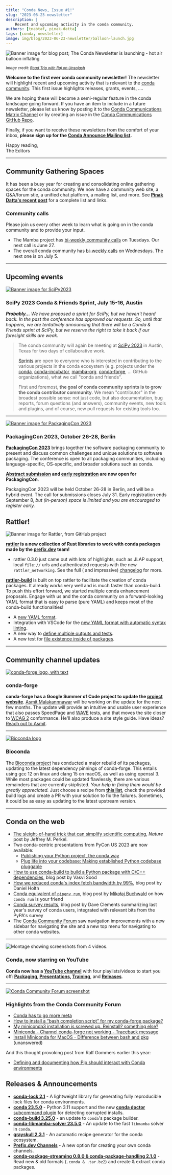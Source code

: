 ```yaml
---
title: "Conda News, Issue #1!"
slug: "2023-06-23-newsletter"
description: |
    Recent and upcoming activity in the conda community.
authors: [tnabtaf, pinak-datta]
tags: [conda, newsletter]
image: img/blog/2023-06-23-newsletter/balloon-launch.jpg
---
```



<Image img={launch} alt="Banner image for blog post; The Conda Newsletter is launching - hot air balloon inflating"/>

<p>
    <i>
        <small>
            Image credit: <a href="https://unsplash.com/photos/sN40hKv8_cI">Road Trip with Raj on Unsplash</a>
        </small>
    </i>
</p>

**Welcome to the first ever conda community newsletter!** The newsletter will highlight recent and upcoming activity that is relevant to the [conda community](https://conda.org/). This first issue highlights releases, grants, events, ....

We are hoping these will become a semi-regular feature in the conda landscape going forward. If you have an item to include in a future newsletter, please let us know by posting it to the [Conda Communications Matrix Channel](https://matrix.to/#/%23conda-communications:matrix.org) or by creating an issue in the [Conda Communications GitHub Repo](https://github.com/conda/communications/issues).

<!-- truncate -->

Finally, if you want to receive these newsletters from the comfort of your inbox, **please sign up for the [Conda Announce Mailing list](https://lists.conda.org/wws/info/announce).**

Happy reading,<br />
The Editors

---

## Community Gathering Spaces

It has been a busy year for creating and consolidating online gathering spaces for the conda community. We now have a community web site, a Q&A/forum stie, a unified chat platform, a mailing list, and more. See **[Pinak Datta's recent post](/blog/2023-06-22-conda-spaces-blogpost)** for a complete list and links.

### Community calls

Please join us every other week to learn what is going on in the conda community and to provide your input.

* The Mamba project has [bi-weekly community calls](https://hackmd.io/iOgkxNMpTea6lWczjCov9Q?view) on Tuesdays. Our next call is June 27.
* The overall conda community has [bi-weekly calls](https://hackmd.io/@conda-community?tags=%5B%22meeting-notes%22%5D) on Wednesdays. The next one is on July 5.

---

## Upcoming events

[<Image img={scipybanner} alt="Banner image for SciPy2023"/>](https://www.scipy2023.scipy.org/)

### SciPy 2023 Conda & Friends Sprint, July 15-16, Austin

***Probably...*** *We have proposed a sprint for SciPy, but we haven't heard back. In the past the conference has approved our requests. So, until that happens, we are *tentatively* announcing that there will be a Conda & Friends sprint at SciPy, but we reserve the right to take it back if our foresight skills are weak.*

> The conda community will again be meeting at [SciPy 2023](https://www.scipy2023.scipy.org/) in Austin, Texas for two days of collaborative work.
>
> [Sprints](https://www.scipy2023.scipy.org/sprints) are open to everyone who is interested in contributing to the various projects in the conda ecosystem (e.g. projects under the [conda](https://github.com/conda), [conda-incubator](https://github.com/conda-incubator), [mamba-org](https://github.com/mamba-org), [conda-forge](https://github.com/conda-forge), ... GitHub organizations), what we call "conda and friends".
>
> First and foremost, **the goal of conda community sprints is to grow the conda contributor community**. We mean "contributor" in the broadest possible sense: not just code, but also documentation, bug reports, forum questions (and answers), community events, new tools and plugins, and of course, new pull requests for existing tools too.

---

[<Image img={packagingcon} alt="Banner image for PackagingCon 2023"/>](https://packaging-con.org/)

### PackagingCon 2023, October 26-28, Berlin

[**PackagingCon 2023**](https://packaging-con.org/) brings together the software packaging community to present and discuss common challenges and unique solutions to software packaging. The conference is open to all packaging communities, including language-specific, OS-specific, and broader solutions such as conda.

**[Abstract submission](https://cfp.packaging-con.org/2023/cfp) and [early registration](https://ti.to/packagingcon/packagingcon-2023) are now open for PackagingCon**.

PackagingCon 2023 will be held October 26-28 in Berlin, and will be a hybrid event. The call for submissions closes July 31. Early registration ends September 8, *but (in-person) space is limited and you are encouraged to register early.*

## Rattler!

<Image img={rattler} alt="Banner image for Rattler, from GitHub project"/>

**[rattler](https://github.com/mamba-org/rattler) is a new collection of Rust libraries to work with conda packages made by the [prefix.dev](https://prefix.dev/) team!**

* rattler 0.3.0 just came out with lots of highlights, such as JLAP support, local `file://` urls and authenticated requests with the new `rattler_networking`. See the full ( and impressive) [changelog](https://github.com/mamba-org/rattler/releases/tag/v0.3.0) for more.

**[rattler-build](https://prefix.dev/blog/the_new_rattler_build)** is built on top rattler to facilitate the creation of conda packages. It already _works_ very well and is much faster than conda-build. To push this effort forward, we started multiple conda enhancement proposals. Engage with us and the conda community on a forward-looking YAML format that is easy to parse (pure YAML) and keeps most of the conda-build functionalities!

* A [new YAML format](https://github.com/conda-incubator/ceps/pull/54).
* Integration with VSCode for the [new YAML format with automatic syntax linting](https://github.com/conda-incubator/ceps/pull/56#issuecomment-1593118521).
* A new way to [define multiple outputs and tests](https://github.com/conda-incubator/ceps/pull/56).
* A new test for [file existence inside of packages](https://github.com/conda-incubator/ceps/pull/57).

---

## Community channel updates

[<Image img={cf} alt="conda-forge logo, with text"/>](https://conda-forge.org/)

### conda-forge

**conda-forge has a Google Summer of Code project to update the [project website](https://conda-forge.org/)**. [Asmit Malakannnawar](https://asmitbm.github.io/) will be working on the update for the next few months. The update will provide an intuitive and usable user experience that also passes SpeedPage and [WAVE](https://wave.webaim.org/) tests, and that moves the site closer to [WCAG 2](https://www.w3.org/WAI/standards-guidelines/wcag/) conformance. He'll also produce a site style guide. Have ideas? [Reach out to Asmit](https://asmit.bio.link/).

---

[<Image img={bioconda} alt="Bioconda logo"/>](https://bioconda.github.io/)

### Bioconda

The [Bioconda project](https://bioconda.github.io/) has conducted a major rebuild of its packages, updating to the latest dependency pinnings of conda-forge. This entails using gcc 12 on linux and clang 15 on macOS, as well as using openssl 3. While most packages could be updated flawlessly, there are various remainders that are currently skiplisted. *Your help in fixing them would be greatly appreciated.* Just choose a recipe from **[this list](https://github.com/bioconda/bioconda-recipes/wiki/build-failures)**, check the provided build logs and create a PR with your solution to fix the failures. Sometimes, it could be as easy as updating to the latest upstream version.

---

## Conda on the web

* [The sleight-of-hand trick that can simplify scientific computing](https://www.nature.com/articles/d41586-023-01469-0, ), *Nature* post by Jeffrey M. Perkel.
* Two conda-centric presentations from PyCon US 2023 are now available:
    * [Publishing your Python project, the conda way](https://youtu.be/NSgTFf40vHQ)
    * [Plug life into your codebase: Making established Python codebase pluggable](https://youtu.be/OeSv0_HesaU)
* [How to use conda-build to build a Python package with C/C++ dependencies](https://conda.org/blog/2023-05-18-how-to-use-conda-build), blog post by Vasvi Sood
* [How we reduced conda's index fetch bandwidth by 99%](https://conda.org/blog/2023-05-05-how-we-reduced-the-conda-index-fetch-bandwidth), blog post by Daniel Holth
* [Conda equivalent of `pipenv run`](https://dev.to/mikolajbuchwald/conda-equivalent-of-pipenv-run-3min), blog post by [Mikołaj Buchwald](https://mikolajbuchwald.com/) on how `conda run` is your friend
* [Conda survey results](https://conda.org/blog/2022-03-30-conda-survey/), blog post by Dave Clements summarizing last year's survey of conda users, integrated with relevant bits from the PyPA's survey
* The [Conda Community Forum](https://conda.discourse.group/) saw navigation improvements with a new sidebar for navigating the site and a new top menu for navigating to other conda websites.

---

<Image img={youtube} alt="Montage showing screenshots from 4 videos."/>

### Conda, now starring on YouTube

**Conda now has a [YouTube channel](https://www.youtube.com/channel/UCNc3BL-gO8hbx_7DdEDcofg)** with four playlists/videos to start you off: **[Packaging](https://youtu.be/6by8b2Ht200), [Presentations](https://youtu.be/OeSv0_HesaU), [Training](https://youtu.be/NSgTFf40vHQ)**, and **[Releases](https://youtu.be/VD5TXcbYgR4)**.

---

[<Image img={forum} alt="Conda Community Forum screenshot"/>](https://conda.discourse.group/)

### Highlights from the Conda Community Forum

* [Conda has to go more meta](https://conda.discourse.group/t/conda-has-to-go-more-meta/192)
* [How to install a “bash completion script” for my conda-forge package?](https://conda.discourse.group/t/how-to-install-a-bash-completion-script-for-my-conda-forge-package/304)
* [My miniconda3 installation is screwed up. Reinstall? something else?](https://conda.discourse.group/t/my-miniconda3-installation-is-screwed-up-reinstall-something-else/310)
* [Miniconda - Channel conda-forge not working - Traceback message](https://conda.discourse.group/t/miniconda-channel-conda-forge-not-working-traceback-message/297)
* [Install Miniconda for MacOS - Difference between bash and pkg](https://conda.discourse.group/t/install-miniconda-for-macos-difference-between-bash-and-pkg/292) (unanswered)

And this thought provoking post from Ralf Gommers earlier this year:

* [Defining and documenting how Pip should interact with Conda environments](https://conda.discourse.group/t/defining-and-documenting-how-pip-should-interact-with-conda-environments/200)


## Releases & Announcements

* **[conda-lock 2.1](https://github.com/conda/conda-lock/releases/)** - A lightweight library for generating fully reproducible lock files for conda environments.
* **[conda 23.5.0](https://conda.org/blog/2023-05-31-may-2023-releases#changes-in-conda)** - Python 3.11 support and the new [**conda doctor** subcommand plugin](https://conda.org/blog/2023-06-01-conda-doctor) for detecting corrupted installs.
* **[conda-build 3.25.0](https://conda.org/blog/2023-05-31-may-2023-releases#changes-in-conda-build)** - an update to `conda`'s package builder.
* **[conda-libmamba-solver 23.5.0](https://conda.org/blog/2023-05-31-may-2023-releases#changes-in-conda-libmamba-solver)** - An update to the fast `libmamba` solver in `conda`.
* **[grayskull 2.3.1](https://github.com/conda/grayskull/releases/tag/v2.3.1)** - An automatic recipe generator for the conda ecosystem.
* **[Prefix.dev Channels](https://prefix.dev/blog/introducing_channels)** - A new option for creating your own conda channels.
* **[conda-package-streaming 0.8.0 & conda-package-handling 2.1.0](https://conda.discourse.group/t/conda-package-streaming-0-8-0-and-conda-package-handling-2-1-0-released/267)** - Read new & old formats (`.conda & .tar.bz2`) and create & extract conda packages.

